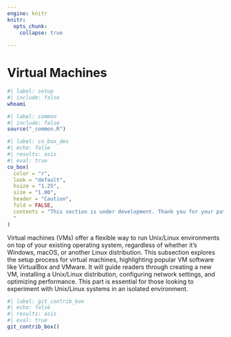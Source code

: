 ```yaml
---
engine: knitr
knitr:
  opts_chunk: 
    collapse: true
    
---
```


# Virtual Machines {#sec-vms}

```bash
#| label: setup
#| include: false
whoami
```

```r
#| label: common
#| include: false
source("_common.R")
```

```r
#| label: co_box_dev
#| echo: false
#| results: asis
#| eval: true
co_box(
  color = "r",
  look = "default", 
  hsize = "1.25", 
  size = "1.00", 
  header = "Caution", 
  fold = FALSE,
  contents = "This section is under development. Thank you for your patience.
  "
)
```

Virtual machines (VMs) offer a flexible way to run Unix/Linux environments on top of your existing operating system, regardless of whether it's Windows, macOS, or another Linux distribution. This subsection explores the setup process for virtual machines, highlighting popular VM software like VirtualBox and VMware. It will guide readers through creating a new VM, installing a Unix/Linux distribution, configuring network settings, and optimizing performance. This part is essential for those looking to experiment with Unix/Linux systems in an isolated environment.

```r
#| label: git_contrib_box
#| echo: false
#| results: asis
#| eval: true
git_contrib_box()
```